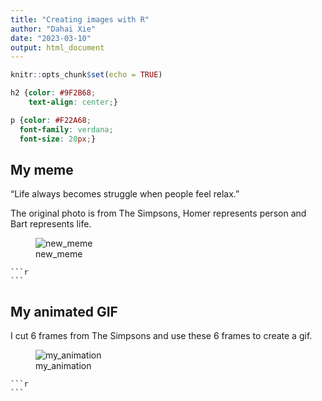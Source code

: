 ```yaml
---
title: "Creating images with R"
author: "Dahai Xie"
date: "2023-03-10"
output: html_document
---
```


```r
knitr::opts_chunk$set(echo = TRUE)
```

```css
h2 {color: #9F2B68;
    text-align: center;}

p {color: #F22A68;
  font-family: verdana;
  font-size: 20px;}
```


## My meme

"Life always becomes struggle when people feel relax."

The original photo is from The Simpsons, Homer represents person and Bart represents life.

![new_meme](./new_meme.png)

    ```r

    ```

## My animated GIF

I cut 6 frames from The Simpsons and use these 6 frames to create a gif.

![my_animation](./my_animation.gif)

    ```r

    ```
